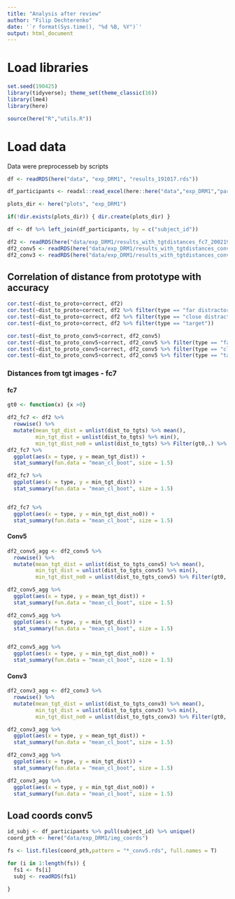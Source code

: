 ```yaml
---
title: "Analysis after review"
author: "Filip Dechterenko"
date: '`r format(Sys.time(), "%d %B, %Y")`'
output: html_document
---
```


# Load libraries

```r
set.seed(190425)
library(tidyverse); theme_set(theme_classic(16))
library(lme4)
library(here)

source(here("R","utils.R"))
```

# Load data

Data were preprocesseb by scripts 

```r

df <- readRDS(here("data", "exp_DRM1", "results_191017.rds"))

df_participants <- readxl::read_excel(here::here("data","exp_DRM1","participants_190509.xlsx"))

plots_dir <- here("plots", "exp_DRM1")

if(!dir.exists(plots_dir)) { dir.create(plots_dir) }

df <- df %>% left_join(df_participants, by = c("subject_id"))

df2 <- readRDS(here("data/exp_DRM1/results_with_tgtdistances_fc7_200219.rds"))
df2_conv5 <- readRDS(here("data/exp_DRM1/results_with_tgtdistances_conv5_200219.rds"))
df2_conv3 <- readRDS(here("data/exp_DRM1/results_with_tgtdistances_conv3_200219.rds"))
```

## Correlation of distance from prototype with accuracy 

```r
 
cor.test(~dist_to_proto+correct, df2)
cor.test(~dist_to_proto+correct, df2 %>% filter(type == "far distractor"))
cor.test(~dist_to_proto+correct, df2 %>% filter(type == "close distractor"))
cor.test(~dist_to_proto+correct, df2 %>% filter(type == "target"))

cor.test(~dist_to_proto_conv5+correct, df2_conv5)
cor.test(~dist_to_proto_conv5+correct, df2_conv5 %>% filter(type == "far distractor"))
cor.test(~dist_to_proto_conv5+correct, df2_conv5 %>% filter(type == "close distractor"))
cor.test(~dist_to_proto_conv5+correct, df2_conv5 %>% filter(type == "target"))

```

### Distances from tgt images - fc7

#### fc7

```r
gt0 <- function(x) {x >0}

df2_fc7 <- df2 %>% 
  rowwise() %>% 
  mutate(mean_tgt_dist = unlist(dist_to_tgts) %>% mean(),
         min_tgt_dist = unlist(dist_to_tgts) %>% min(),
         min_tgt_dist_no0 = unlist(dist_to_tgts) %>% Filter(gt0,.) %>% min())
df2_fc7 %>% 
  ggplot(aes(x = type, y = mean_tgt_dist)) + 
  stat_summary(fun.data = "mean_cl_boot", size = 1.5) 

df2_fc7 %>% 
  ggplot(aes(x = type, y = min_tgt_dist)) + 
  stat_summary(fun.data = "mean_cl_boot", size = 1.5)


df2_fc7 %>% 
  ggplot(aes(x = type, y = min_tgt_dist_no0)) + 
  stat_summary(fun.data = "mean_cl_boot", size = 1.5)

```

#### Conv5

```r
df2_conv5_agg <- df2_conv5 %>% 
  rowwise() %>% 
  mutate(mean_tgt_dist = unlist(dist_to_tgts_conv5) %>% mean(),
         min_tgt_dist = unlist(dist_to_tgts_conv5) %>% min(),
         min_tgt_dist_no0 = unlist(dist_to_tgts_conv5) %>% Filter(gt0,.) %>% min())

df2_conv5_agg %>% 
  ggplot(aes(x = type, y = mean_tgt_dist)) + 
  stat_summary(fun.data = "mean_cl_boot", size = 1.5) 

df2_conv5_agg %>% 
  ggplot(aes(x = type, y = min_tgt_dist)) + 
  stat_summary(fun.data = "mean_cl_boot", size = 1.5)


df2_conv5_agg %>% 
  ggplot(aes(x = type, y = min_tgt_dist_no0)) + 
  stat_summary(fun.data = "mean_cl_boot", size = 1.5)
```

#### Conv3

```r
df2_conv3_agg <- df2_conv3 %>% 
  rowwise() %>% 
  mutate(mean_tgt_dist = unlist(dist_to_tgts_conv3) %>% mean(),
         min_tgt_dist = unlist(dist_to_tgts_conv3) %>% min(),
         min_tgt_dist_no0 = unlist(dist_to_tgts_conv3) %>% Filter(gt0,.) %>% min())

df2_conv3_agg %>% 
  ggplot(aes(x = type, y = mean_tgt_dist)) + 
  stat_summary(fun.data = "mean_cl_boot", size = 1.5) 

df2_conv3_agg %>% 
  ggplot(aes(x = type, y = min_tgt_dist)) + 
  stat_summary(fun.data = "mean_cl_boot", size = 1.5)

df2_conv3_agg %>% 
  ggplot(aes(x = type, y = min_tgt_dist_no0)) + 
  stat_summary(fun.data = "mean_cl_boot", size = 1.5)

```


## Load coords conv5

```r
id_subj <- df_participants %>% pull(subject_id) %>% unique()
coord_pth <- here("data/exp_DRM1/img_coords")

fs <- list.files(coord_pth,pattern = "*_conv5.rds", full.names = T)  

for (i in 1:length(fs)) {
  fs1 <- fs[i]
  subj <- readRDS(fs1)
  
}


```